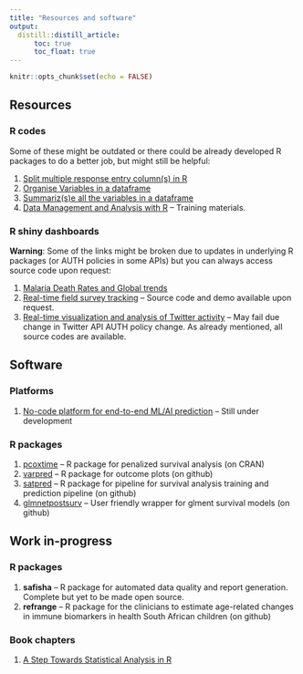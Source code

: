```yaml
---
title: "Resources and software"
output:
  distill::distill_article:
      toc: true
      toc_float: true
---
```



```r
knitr::opts_chunk$set(echo = FALSE)
```

## Resources

### R codes

Some of these might be outdated or there could be already developed R packages to do a better job, but might still be helpful:

1. [Split multiple response entry column(s) in R](https://cygubicko.github.io/miscellaneous/separate_entries.html){target="_blank"}
2. [Organise Variables in a dataframe](https://cygubicko.github.io/miscellaneous/organise_variables.html){target="_blank"}
3. [Summariz(s)e all the variables in a dataframe](https://cygubicko.github.io/miscellaneous/summarize_variables.html){target="_blank"}
4. [Data Management and Analysis with R](https://cygubicko.github.io/aphrc-training/index.html){target="_blank"} -- Training materials.

### R shiny dashboards

**Warning**: Some of the links might be broken due to updates in underlying R packages (or AUTH policies in some APIs) but you can always access source code upon request:

1. [Malaria Death Rates and Global trends](https://otigoohnyaranga.shinyapps.io/stats744Dashboard/){target="_blank"}
2. [Real-time field survey tracking](https://otigoohnyaranga.shinyapps.io/xxxDashboard/){target="_blank"} -- Source code and demo available upon request.
3. [Real-time visualization and analysis of Twitter activity](https://otigoohnyaranga.shinyapps.io/twitterDashboard/) -- May fail due change in Twitter API AUTH policy change. As already mentioned, all source codes are available.

## Software

### Platforms

1. [No-code platform for end-to-end ML/AI prediction](https://qa1.i-dair.africa/){target="_blank"} -- Still under development

### R packages

1. [pcoxtime](https://cran.r-project.org/web/packages/pcoxtime/index.html) -- R package for penalized survival analysis (on CRAN)
2. [varpred](https://cygubicko.github.io/varpred/index.html) -- R package for outcome plots (on github)
3. [satpred](https://github.com/CYGUBICKO/satpred) -- R package for pipeline for survival analysis training and prediction pipeline (on github)
4. [glmnetpostsurv](https://github.com/CYGUBICKO/glmnetpostsurv) -- User friendly wrapper for glment survival models (on github)

## Work in-progress

### R packages

1. **safisha** -- R package for automated data quality and report generation. Complete but yet to be made open source.
2. **refrange** -- R package for the clinicians to estimate age-related changes in immune biomarkers in health South African children (on github)

### Book chapters

1. [A Step Towards Statistical Analysis in R](https://cygubicko.github.io/aphrc-training/readings/A_Step_Towards_Statistical_Analysis_in_R.pdf)
